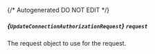 {/* Autogenerated DO NOT EDIT  */}

##### *{`UpdateConnectionAuthorizationRequest`}* `request`
The request object to use for the request.

<Collapsible openLabel={Labels.showProperties} closeLabel={Labels.hideProperties}>
  <UpdateConnectionAuthorizationRequest />
</Collapsible>

